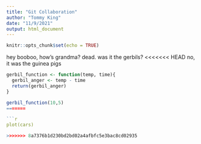 ```yaml
---
title: "Git Collaboration"
author: "Tommy King"
date: "11/9/2021"
output: html_document
---
```


```r
knitr::opts_chunk$set(echo = TRUE)
```

hey booboo, how's grandma?
dead.
was it the gerbils?
<<<<<<< HEAD
no, it was the guinea pigs 
```r
gerbil_function <- function(temp, time){
  gerbil_anger <- temp - time  
  return(gerbil_anger)
}

gerbil_function(10,5)
=======

```r
plot(cars)

```

```r

>>>>>>> 8a7376b1d230bd2bd02a4afbfc5e3bac8cd02935
```

